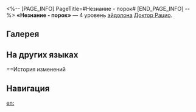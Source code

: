<%-- [PAGE_INFO]
PageTitle=#Незнание - порок#
[END_PAGE_INFO] --%>
{{Эйдолон Инфобокс
|Название         = Незнание - порок
|Изображение      = Эйдолон Незнание - порок.png
|Персонаж         = Доктор Рацио
|Уровень          = 4
|Длительность     = 
|Описание         = Срабатывание таланта доктора Рацио дополнительно восстанавливает 15 ед. его энергии.
|Свойство1        = 
|Масштабирование1 = 
}}
'''«Незнание - порок»''' — 4 уровень [[эйдолон]]а [[Доктор Рацио]].

==Галерея==
{{Галерея|position=left|captionalign=center
|Персонаж Доктор Рацио Эйдолон 4.png|Осколок Эйдолона
}}

==На других языках==
{{На других языках
|en   = Ignorance Is Blight
|zhs  = 盲目造痴愚
|zht  = 盲目造癡愚
|ja   = {{Rubi|無知|むち}}は{{Rubi|愚者|ぐしゃ}}を{{Rubi|造|つく}}る
|ko   = 맹목은 미련을 낳는다
|es   = La ignorancia es atrevida
|fr   = L'ignorance est aveugle
|ru   = Незнание - порок
|th   = Ignorance Is Blight
|vi   = Mù Quáng Cũng Là Ngu Dốt
|de   = Unwissen zeugt Dummheit
|id   = Ignorance Is Blight
|pt   = Ignorância É Uma Bênção
}}

==История изменений
{{История изменений|3.5}}

==Навигация==
{{Навык Навбокс|Доктор Рацио}}

[[en:]]